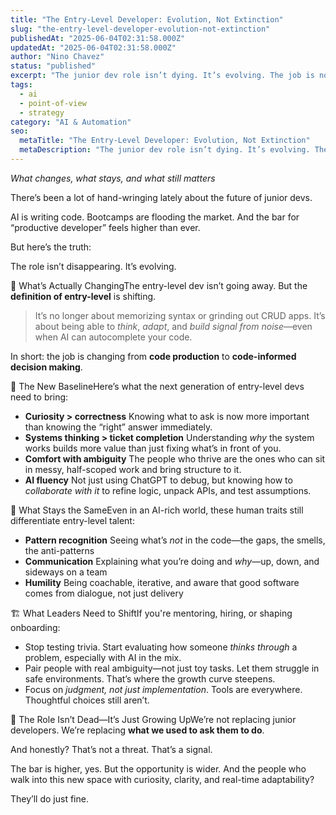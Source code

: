 ```yaml
---
title: "The Entry-Level Developer: Evolution, Not Extinction"
slug: "the-entry-level-developer-evolution-not-extinction"
publishedAt: "2025-06-04T02:31:58.000Z"
updatedAt: "2025-06-04T02:31:58.000Z"
author: "Nino Chavez"
status: "published"
excerpt: "The junior dev role isn’t dying. It’s evolving. The job is no longer about churning out syntax—it’s about navigating ambiguity, thinking critically, and collaborating with AI. Here’s what still matters, and how to coach for it."
tags:
  - ai
  - point-of-view
  - strategy
category: "AI & Automation"
seo:
  metaTitle: "The Entry-Level Developer: Evolution, Not Extinction"
  metaDescription: "The junior dev role isn’t dying. It’s evolving. The job is no longer about churning out syntax—it’s about navigating ambiguity, thinking critically, and collaborating with AI. Here’s what still matters, and how to coach for it."
---
```


*What changes, what stays, and what still matters*

There’s been a lot of hand-wringing lately about the future of junior devs.

AI is writing code. Bootcamps are flooding the market. And the bar for “productive developer” feels higher than ever.

But here’s the truth:

The role isn’t disappearing.
It’s evolving.

🚀 What’s Actually ChangingThe entry-level dev isn’t going away.
But the **definition of entry-level** is shifting.

> It’s no longer about memorizing syntax or grinding out CRUD apps.
> It’s about being able to *think*, *adapt*, and *build signal from noise*—even when AI can autocomplete your code.

In short: the job is changing from **code production** to **code-informed decision making**.

🧠 The New BaselineHere’s what the next generation of entry-level devs need to bring:

- **Curiosity > correctness**
Knowing what to ask is now more important than knowing the “right” answer immediately.
- **Systems thinking > ticket completion**
Understanding *why* the system works builds more value than just fixing what’s in front of you.
- **Comfort with ambiguity**
The people who thrive are the ones who can sit in messy, half-scoped work and bring structure to it.
- **AI fluency**
Not just using ChatGPT to debug, but knowing how to *collaborate with it* to refine logic, unpack APIs, and test assumptions.

🧭 What Stays the SameEven in an AI-rich world, these human traits still differentiate entry-level talent:

- **Pattern recognition**
Seeing what’s *not* in the code—the gaps, the smells, the anti-patterns
- **Communication**
Explaining what you’re doing and *why*—up, down, and sideways on a team
- **Humility**
Being coachable, iterative, and aware that good software comes from dialogue, not just delivery

🏗️ What Leaders Need to ShiftIf you're mentoring, hiring, or shaping onboarding:

- Stop testing trivia.
Start evaluating how someone *thinks through* a problem, especially with AI in the mix.
- Pair people with real ambiguity—not just toy tasks.
Let them struggle in safe environments. That’s where the growth curve steepens.
- Focus on *judgment, not just implementation*.
Tools are everywhere. Thoughtful choices still aren’t.

🌱 The Role Isn’t Dead—It’s Just Growing UpWe’re not replacing junior developers.
We’re replacing **what we used to ask them to do**.

And honestly? That’s not a threat. That’s a signal.

The bar is higher, yes.
But the opportunity is wider.
And the people who walk into this new space with curiosity, clarity, and real-time adaptability?

They’ll do just fine.
